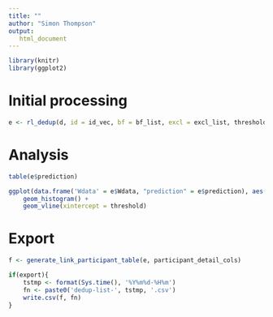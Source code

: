 ```yaml
---
title: ""
author: "Simon Thompson"
output:
   html_document
---
```


```r

library(knitr)
library(ggplot2)

```

# Initial processing

```r

e <- rl_dedup(d, id = id_vec, bf = bf_list, excl = excl_list, threshold)

```

# Analysis

```r

table(e$prediction)

```

```r

ggplot(data.frame('Wdata' = e$Wdata, "prediction" = e$prediction), aes(x = Wdata, fill = prediction)) + 
	geom_histogram() + 
	geom_vline(xintercept = threshold)

```

# Export

```r

f <- generate_link_participant_table(e, participant_detail_cols)

if(export){
	tstmp <- format(Sys.time(), '%Y%m%d-%H%m')
	fn <- paste0('dedup-list-', tstmp, '.csv')
	write.csv(f, fn)
}

```
